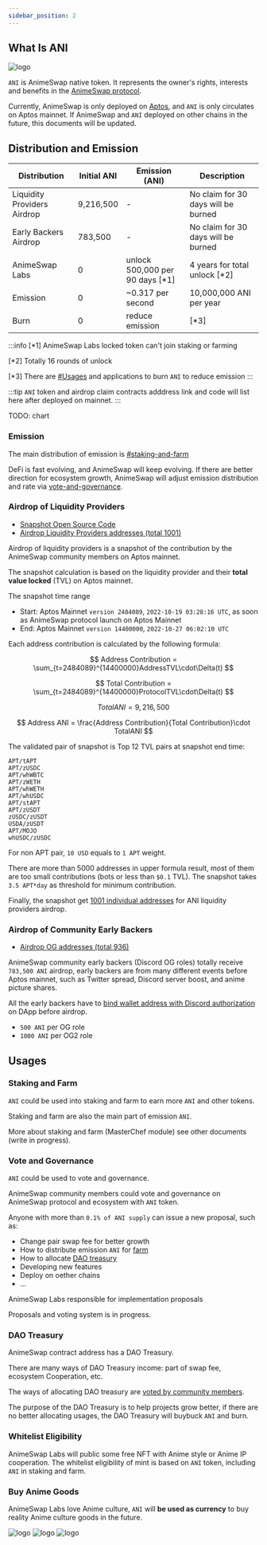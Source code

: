 ---
sidebar_position: 2
---

## What Is ANI

![logo](/img/logo.png)

`ANI` is AnimeSwap native token. It represents the owner's rights, interests and benefits in the [AnimeSwap protocol](http://animeswap.org/).

Currently, AnimeSwap is only deployed on [Aptos](https://aptoslabs.com/), and `ANI` is only circulates on Aptos mainnet.
If AnimeSwap and `ANI` deployed on other chains in the future, this documents will be updated.

## Distribution and Emission

| Distribution         | Initial ANI            | Emission (ANI)           | Description   |
|----------------------|----------------|-----------------|--|
| Liquidity Providers Airdrop | 9,216,500 | - | No claim for 30 days will be burned |
| Early Backers Airdrop | 783,500 | - | No claim for 30 days will be burned |
| AnimeSwap Labs | 0 | unlock 500,000 per 90 days [*1] | 4 years for total unlock [*2] |
| Emission | 0 | ~0.317 per second | 10,000,000 ANI per year |
| Burn | 0 | reduce emission | [*3] |

:::info
[*1] AnimeSwap Labs locked token can't join staking or farming

[*2] Totally 16 rounds of unlock

[*3] There are [#Usages](#usages) and applications to burn `ANI` to reduce emission 
:::

:::tip
`ANI` token and airdrop claim contracts adddress link and code will list here after deployed on mainnet.
:::

TODO: chart

### Emission

The main distribution of emission is [#staking-and-farm](#staking-and-farm)

DeFi is fast evolving, and AnimeSwap will keep evolving.
If there are better direction for ecosystem growth, AnimeSwap will adjust emission distribution and rate via [vote-and-governance](#vote-and-governance).

### Airdrop of Liquidity Providers

* [Snapshot Open Source Code](https://github.com/AnimeSwap/airdrop)
* [Airdrop Liquidity Providers addresses (total 1001)](https://github.com/AnimeSwap/airdrop/blob/main/LP_snapshot_address.txt)

Airdrop of liquidity providers is a snapshot of the contribution by the AnimeSwap community members on Aptos mainnet.

The snapshot calculation is based on the liquidity provider and their **total value locked** (TVL) on Aptos mainnet.

The snapshot time range
* Start: Aptos Mainnet `version 2484089`, `2022-10-19 03:28:16 UTC`, as soon as AnimeSwap protocol launch on Aptos Mainnet
* End: Aptos Mainnet `version 14400000`, `2022-10-27 06:02:10 UTC`

Each address contribution is calculated by the following formula:

$$
Address Contribution = \sum_{t=2484089}^{14400000}AddressTVL\cdot\Delta(t)
$$

$$
Total Contribution = \sum_{t=2484089}^{14400000}ProtocolTVL\cdot\Delta(t)
$$

$$
TotalANI = 9,216,500
$$

$$
Address ANI = \frac{Address Contribution}{Total Contribution}\cdot TotalANI
$$

The validated pair of snapshot is Top 12 TVL pairs at snapshot end time:

```
APT/tAPT
APT/zUSDC
APT/whWBTC
APT/zWETH
APT/whWETH
APT/whUSDC
APT/stAPT
APT/zUSDT
zUSDC/zUSDT
USDA/zUSDT
APT/MOJO
whUSDC/zUSDC
```

For non APT pair, `10 USD` equals to `1 APT` weight.

There are more than 5000 addresses in upper formula result, most of them are too small contributions (bots or less than `$0.1` TVL). The snapshot takes `3.5 APT*day` as threshold for minimum contribution.

Finally, the snapshot get [1001 individual addresses](https://github.com/AnimeSwap/airdrop/blob/main/LP_snapshot_address.txt) for ANI liquidity providers airdrop.

### Airdrop of Community Early Backers

* [Airdrop OG addresses (total 936)](https://github.com/AnimeSwap/airdrop/blob/main/OG_bind_address.txt)

AnimeSwap community early backers (Discord OG roles) totally receive `783,500 ANI` airdrop, early backers are from many different events before Aptos mainnet,
such as Twitter spread, Discord server boost, and anime picture shares.

All the early backers have to [bind wallet address with Discord authorization](https://twitter.com/animeswap_org/status/1585635543915778048) on DApp before airdrop.

* `500 ANI` per OG role
* `1000 ANI` per OG2 role

## Usages

### Staking and Farm

`ANI` could be used into staking and farm to earn more `ANI` and other tokens.

Staking and farm are also the main part of emission `ANI`.

More about staking and farm (MasterChef module) see other documents (write in progress).

### Vote and Governance

`ANI` could be used to vote and governance.

AnimeSwap community members could vote and governance on AnimeSwap protocol and ecosystem with `ANI` token.

Anyone with more than `0.1% of ANI supply` can issue a new proposal, such as:
* Change pair swap fee for better growth
* How to distribute emission `ANI` for [farm](#staking-and-farm)
* How to allocate [DAO treasury](#dao-treasury)
* Developing new features
* Deploy on oether chains
* ...

AnimeSwap Labs responsible for implementation proposals

Proposals and voting system is in progress.

### DAO Treasury

AnimeSwap contract address has a DAO Treasury.

There are many ways of DAO Treasury income: part of swap fee, ecosystem Cooperation, etc.

The ways of allocating DAO treasury are [voted by community members](#vote-and-governance).

The purpose of the DAO Treasury is to help projects grow better, if there are no better allocating usages, the DAO Treasury will buybuck `ANI` and burn.

### Whitelist Eligibility

AnimeSwap Labs will public some free NFT with Anime style or Anime IP cooperation. The whitelist eligibility of mint is based on `ANI` token, including `ANI` in staking and farm.

### Buy Anime Goods

AnimeSwap Labs love Anime culture, `ANI` will **be used as currency** to buy reality Anime culture goods in the future.

![logo](/img/HR231.png) ![logo](/img/WB001.png) ![logo](/img/WB777.png)
